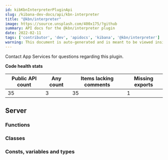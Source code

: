 ```yaml
---
id: kibKbnInterpreterPluginApi
slug: /kibana-dev-docs/api/kbn-interpreter
title: "@kbn/interpreter"
image: https://source.unsplash.com/400x175/?github
summary: API docs for the @kbn/interpreter plugin
date: 2022-02-11
tags: ['contributor', 'dev', 'apidocs', 'kibana', '@kbn/interpreter']
warning: This document is auto-generated and is meant to be viewed inside our experimental, new docs system. Reach out in #docs-engineering for more info.
---
```




Contact App Services for questions regarding this plugin.

**Code health stats**

| Public API count  | Any count | Items lacking comments | Missing exports |
|-------------------|-----------|------------------------|-----------------|
| 35 | 3 | 35 | 1 |

## Server

### Functions
<DocDefinitionList data={kbnInterpreterObj.server.functions}/>

### Classes
<DocDefinitionList data={kbnInterpreterObj.server.classes}/>

### Consts, variables and types
<DocDefinitionList data={kbnInterpreterObj.server.misc}/>

